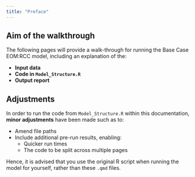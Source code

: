 ```yaml
---
title: "Preface"
---
```


## Aim of the walkthrough

The following pages will provide a walk-through for running the Base Case EOM:RCC model, including an explanation of the:

* **Input data**
* **Code in `Model_Structure.R`**
* **Output report**

## Adjustments

In order to run the code from `Model_Structure.R` within this documentation, **minor adjustments** have been made such as to:

* Amend file paths
* Include additional pre-run results, enabling:
  * Quicker run times
  * The code to be split across multiple pages

Hence, it is advised that you use the original R script when running the model for yourself, rather than these `.qmd` files.